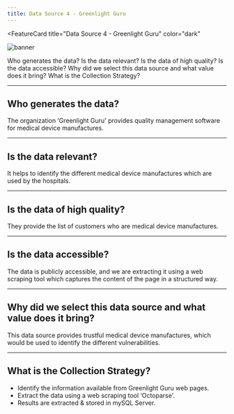 ```yaml
---
title: Data Source 4 - Greenlight Guru
---
```



<FeatureCard
  title="Data Source 4 - Greenlight Guru"
  color="dark"
  >

![banner](images/greenlight.png)

</FeatureCard>

<AnchorLinks>
  <AnchorLink>Who generates the data?</AnchorLink>
  <AnchorLink>Is the data relevant?</AnchorLink>
  <AnchorLink>Is the data of high quality?</AnchorLink>
  <AnchorLink>Is the data accessible?</AnchorLink>
  <AnchorLink>Why did we select this data source and what value does it bring?</AnchorLink>
  <AnchorLink>What is the Collection Strategy?</AnchorLink>
</AnchorLinks>

***

## Who generates the data?

The organization ‘Greenlight Guru' provides quality management software for medical device manufactures.

***

## Is the data relevant?

It helps to identify the different medical device manufactures which are used by the hospitals.

***

## Is the data of high quality?

They provide the list of customers who are medical device manufactures.

***

## Is the data accessible?

The data is publicly accessible, and we are extracting it using a web scraping tool which captures the content of the page in a structured way.

***

## Why did we select this data source and what value does it bring?

This data source provides trustful medical device manufactures, which would be used to identify the different vulnerabilities.

***

## What is the Collection Strategy?

- Identify the information available from Greenlight Guru web pages.
- Extract the data using a web scraping tool ‘Octoparse'.
- Results are extracted & stored in mySQL Server.
